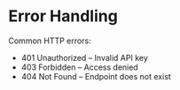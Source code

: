 # Error Handling

Common HTTP errors:

- 401 Unauthorized – Invalid API key
- 403 Forbidden – Access denied
- 404 Not Found – Endpoint does not exist
